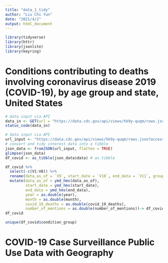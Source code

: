 ```yaml
---
title: "data_1_tidy"
author: "Liu Chi Yun"
date: "2021/4/2"
output: html_document
---
```


```r
library(tidyverse)
library(httr)
library(jsonlite)
library(keyring)
```


# Conditions contributing to deaths involving coronavirus disease 2019 (COVID-19), by age group and state, United States
```r
# data input via API
data_in <- GET(url = "https://data.cdc.gov/api/views/hk9y-quqm/rows.json?accessType=DOWNLOAD", apikey = key_get("datagov_API_KEY_SECURE"))
status_code(data_in)
```

```r
# data input via API
url_input <- "https://data.cdc.gov/api/views/hk9y-quqm/rows.json?accessType=DOWNLOAD"
# convert and tidy interest data into a tibble
json_data <- fromJSON(url_input, flatten = TRUE)
glimpse(json_data)
df_covid <- as_tibble(json_data$data) # as.tibble
```

```r
df_covid %>% 
  select(-c(V1:V8)) %>% 
  rename(data_as_of = `V9`, start_date = `V10`, end_data = `V11`, group = `V12`, year = `V13`, month = `V14`, state = `V15`, condition_group = `V16`, condition = `V17`, icd10_codes = `V18`, age_group = `V19`, covid_19_deaths = `V20`, number_of_mentions = `V21`, flag = `V22`) %>% 
  mutate(data_as_of = ymd_hms(data_as_of),
         start_date = ymd_hms(start_date),
         end_data = ymd_hms(end_data),
         year = as.double(year),
         month = as.double(month),
         covid_19_deaths = as.double(covid_19_deaths),
         number_of_mentions = as.double(number_of_mentions))-> df_covid
df_covid
```


```r
unique(df_covid$condition_group)
```

# COVID-19 Case Surveillance Public Use Data with Geography












